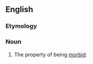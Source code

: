 ==English==

===Etymology===
{{PIE root|en|mer|id=die}}
{{suffix|en|morbid|ness}}

===Noun===
{{en-noun|~|es}}

# The property of being [[morbid]].
